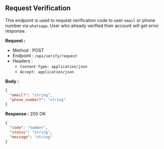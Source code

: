 
## Request Verification

This endpoint is used to request verification code to user `email` or phone number via `whatsapp`.
User who already verified their account will get error response.

**Request :**

- Method : <Badge method="POST">POST</Badge>
- Endpoint : `/api/verify/request`
- Headers :
  - `Content-Type: application/json`
  - `Accept: application/json`

**Body :**

```json
{
  "email?": "string",
  "phone_number?": "string"
}
```

**Response :** <Badge outline variant="success">200 OK</Badge>

```json
{
  "code": "number",
  "status": "string",
  "message": "string"
}
```
